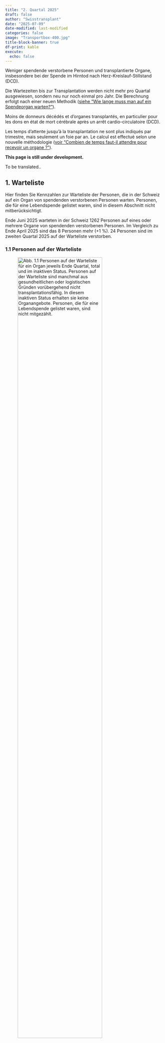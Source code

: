 ```yaml
---
title: "2. Quartal 2025"
draft: false
author: "Swisstransplant"
date: "2025-07-09"
date-modified: last-modified
categories: false
image: "Transportbox-400.jpg"
title-block-banner: true
df-print: kable
execute:
  echo: false
---
```


::: {.content-visible when-profile="de"}
Weniger spendende verstorbene Personen und transplantierte Organe, insbesondere bei der Spende im Hirntod nach Herz-Kreislauf-Stillstand (DCD).

::: {.callout-warning title="Hinweis"}
Die Wartezeiten bis zur Transplantation werden nicht mehr pro Quartal ausgewiesen, sondern neu nur noch einmal pro Jahr. Die Berechnung erfolgt nach einer neuen Methodik ([siehe "Wie lange muss man auf ein Spendeorgan warten?"](https://data.swisstransplant.org/posts/2024-WL/){target="_blank"}).
:::

:::

::: {.content-visible when-profile="fr"}
Moins de donneurs décédés et d’organes transplantés, en particulier pour les dons en état de mort cérébrale après un arrêt cardio-circulatoire (DCD).

::: {.callout-warning title="Remarque"}
Les temps d’attente jusqu’à la transplantation ne sont plus indiqués par trimestre, mais seulement un foie par an. Le calcul est effectué selon une nouvelle méthodologie ([voir "Combien de temps faut-il attendre pour recevoir un organe ?"](https://data.swisstransplant.org/fr/posts/2024-WL/){target="_blank"}).
:::

:::

::: {.content-visible when-profile="en"}

::: {.callout-warning title="Please note"}
**This page is still under development.**
:::

::: {.callout-warning title="Please note"}
To be translated..
:::

:::

::: {.content-visible when-profile="de"}
## 1. Warteliste

Hier finden Sie Kennzahlen zur Warteliste der Personen, die in der Schweiz auf ein Organ von spendenden verstorbenen Personen warten. Personen, die für eine Lebendspende gelistet waren, sind in diesem Abschnitt nicht mitberücksichtigt.

::: {.callout-tip title="Das Wichtigste in Kürze"}
Ende Juni 2025 warteten in der Schweiz 1262 Personen auf eines oder mehrere Organe von spendenden verstorbenen Personen. Im Vergleich zu Ende April 2025 sind das 8 Personen mehr (+1 %). 24 Personen sind im zweiten Quartal 2025 auf der Warteliste verstorben.
:::

### 1.1 Personen auf der Warteliste

![**Abb. 1.1** Personen auf der Warteliste für ein Organ jeweils Ende Quartal, total und im inaktiven Status. Personen auf der Warteliste sind manchmal aus gesundheitlichen oder logistischen Gründen vorübergehend nicht transplantationsfähig. In diesem inaktiven Status erhalten sie keine Organangebote. Personen, die für eine Lebendspende gelistet waren, sind nicht mitgezählt.](Fig1.1-de.png){width=80%}

<br>

|Indikator                                   |Letztes Quartal  | Veränderung zum Vorquartal    |
|--------------------------------------------|----------------:|------------------------------:|
|Anzahl Personen auf der Warteliste          |1262             |+8 Personen (+1 %)             |
|Anteil inaktive                             |50 %             |+/- 0 Prozentpunkte            |

::: {.callout-note title="Lesebeispiel"}
Ende letztes Quartal warteten in der Schweiz 1262 Personen auf eines oder mehrere Organe von spendenden verstorbenen Personen. Im Vergleich zum Vorquartal sind das 8 Personen mehr (+1 %). Die Hälfte (50 %) der Personen auf der Warteliste war im inaktiven Status.
:::

### 1.2 Personen auf der Warteliste nach Organ

![**Abb. 1.2** Personen auf der Warteliste für ein Organ jeweils Ende Quartal, total und nach Organ. Personen, die auf mehr als ein Organ warten, sind bei der Gruppe «Multiorgan» dazugezählt. Personen, die für eine Lebendspende gelistet waren, sind nicht mitgezählt.](Fig1.2-de.png){width=80%}

<br>

|Indikator                                       |Letztes Quartal  |    Veränderung zum Vorquartal|
|------------------------------------------------|----------------:|-----------------------------:|
|Anzahl Personen auf der Warteliste (alle)       |1262             |+8 (+1 %)                     |           
|Multiorgan                                      |30               |-1 (-3 %)                     |
|Herz                                            |35               |-4 (-10 %)                    |
|Lunge                                           |43               |+15 (+ 54 %)                  |
|Leber                                           |287              |-1                            |
|Niere                                           |857              |+/- 0                         |
|Pankreas/Inselzellen                            |10               |-1 (-1 %)                     |
|Dünndarm                                        |0                |+/- 0                         |


::: {.callout-note title="Lesebeispiel"}
Von den 1262 Personen auf der Warteliste wartete die grosse Mehrheit auf eine Niere (857; 68 %) oder eine Leber <br />(287; 23 %). 30 Personen warteten auf mehr als ein Organ.
:::

### 1.3 Ereignisse auf der Warteliste

![**Abb. 1.3** Transplantierte Personen und Personen, die auf der Warteliste verstorben sind. Personen, die für eine Lebendspende gelistet waren beziehungsweise eine Lebendspende erhielten, sind nicht mitgezählt.](Fig1.3-de.png){width=80%}

<br>

|Indikator                              |Letztes Quartal     |Veränderung zum Vorquartal                     |
|---------------------------------------|-------------------:|----------------------------------------------:|
|Anzahl transplantierte Personen        |117                 |-42 (-26 %)                                    |
|Anzahl verstorbene Personen            |24                  |+9 (+60 %)                                             |


::: {.callout-note title="Lesebeispiel"}
Im letzten Quartal erhielten in der Schweiz 117 Personen eines oder mehrere Organe aus einer Organspende nach dem Tod. Dies sind 42 Personen weniger (-26 %) als im Vorquartal. 24 Personen sind auf der Warteliste verstorben.
:::

:::

::: {.content-visible when-profile="fr"}
## 1. Liste d'attente

Vous trouverez ici les chiffres clés sur la liste d'attente des personnes en attente d'un organe en Suisse. Les personnes listées pour un don de donneur vivant ne sont pas prises en compte dans cette section.

::: {.callout-tip title="L'essentiel en bref"}
Fin juin 2025, 1262  personnes attendaient en Suisse un ou plusieurs organes de donneurs décédés. Par rapport à la fin d'avril 2025, cela représente 8 personnes de plus (+1 %). 24 personnes sont décédées sur la liste d'attente au deuxième trimestre 2025.
:::

### 1.1 Personnes en liste d'attente

![**Fig. 1.1** Personnes en liste d'attente pour un organe à la fin de chaque trimestre, au total et en statut inactif. Parfois, les personnes sur la liste d’attente ne peuvent temporairement pas bénéficier d’une transplantation pour des raisons de santé ou de logistique. Dans cet état inactif, elles ne reçoivent pas d'offres d’organes. Les personnes listées pour un don de donneur vivant ne sont pas inclus.](Fig1.1-fr.png){width=80%}

<br>

|Indicateur                                  |Dernier trimestre |Changement par rapport au trimestre précédent      |
|--------------------------------------------|----------------:|---------------------------------------------------:|
|Nombre de patients en liste d'attente       |1262             |+8  patients (+1 %)                                |
|Part dans état inactif                      |50 %             |+/- 0 points de pourcentage                             |


::: {.callout-note title="Exemple de lecture"}
A la fin du dernier trimestre, 1262 personnes attendaient en Suisse un ou plusieurs organes de donneurs décédés. Par rapport au trimestre précédent, cela représente 8 personnes de plus (+1 %). La moitié (50 %) des personnes sur la liste d'attente était classé en inactif.
:::

### 1.2 Personnes en liste d'attente par organe

![**Fig. 1.2** Personnes en liste d'attente pour un organe à la fin de chaque trimestre, au total et par organe. Les personnes en attente de plus d'un organe sont comptées dans le groupe « multi-organes ». Les personnes listées pour un don de donneur vivant ne sont pas inclus.](Fig1.2-fr.png){width=80%}

<br>

|Indicateur                                  |Dernier trimestre      |Changement par rapport au trimestre précédent |
|--------------------------------------------|---------------------:|---------------------------------------------:|
|Nombre de patients en liste d'attente       |1262                  |+8 (+1 %)                                 |
|Multi-organes                               |30                    |-1 (-3 %)                          |
|Cœur                                        |35                    |-4 (-10 %)                           |
|Poumons                                     |43                    |+15 (+ 54 %)                         |
|Foie                                        |287                   |-1                           |
|Rein                                        |857                   |+/- 0                           |
|Pancréas/cellules des îlots                 |10                    |-1 (-1 %)                           |
|Intestin grêle                              |0                     |+/- 0                               |


::: {.callout-note title="Exemple de lecture"}
Sur les 1262  patients en liste d'attente, la grande majorité attendait un rein (857; 68 %) ou un foie (287; 23 %). 30 patients attendaient plus d'un organe.
:::

### 1.3 Événements sur la liste d'attente

![**Fig. 1.3** Patients transplantés et patients décédés sur la liste d'attente. Les patients qui étaient sur la liste pour un don de donneur vivant ou qui ont reçu un don de donneur vivant ne sont pas inclus.](Fig1.3-fr.png){width=80%}

|Indicateur                          |Dernier trimestre              |Changement par rapport au trimestre précédent  |
|------------------------------------|------------------------------:|----------------------------------------------:|
|Nombre de patients transplantés     |117                            |-42 (-26 %)                                    |
|Nombre de patients décédés          |24                             |+9 (+60 %)                                     |

<br>

::: {.callout-note title="Exemple de lecture"}
Au cours du dernier trimestre, 117 patients en Suisse ont reçu un ou plusieurs organes provenant d'un don d'organe après le décès, cela représente 42 personnes de moins (-26 %). 24 patients sont décédés sur la liste d'attente.
:::

:::

::: {.content-visible when-profile="en"}
## 1. Wait list

ENTIRE ENGLISH SECTION NEEDS TRANSLATION AND NUMBERS IN TABLES AER NOT UPDATED!!!

Here you will find key figures on the wait list of people in Switzerland waiting for an organ transplant from deceased donors. People who were listed for a living donation are not included in this section.

::: {.callout-tip title="Most important facts in brief"}
At the end of March 2024, 1326 patients in Switzerland were waiting for one or more organs from deceased donors. Compared to the previous quarter, this is 9 fewer patients (-0.7 %). 27 patients died on the waiting list in the first quarter of 2024.
:::

### 1.1 People on the wait list

![**Fig. 1.1** Translation to be added..](Fig1.1-en.png){width=80%}

<br>


|Indicator                                   |Current quarter  |Change on previous quarter                          |
|--------------------------------------------|----------------:|---------------------------------------------------:|
|Number of patients on wait list             |1326             |-9 patients (-0.7 %)                                |
|Percentage inactive                         |48.8 %           |-1.1 percentage points                              |

### 1.2 People on the wait list by organ

![**Fig. 1.2** Translation to be added..](Fig1.2-en.png){width=80%}

<br>

|Indicator                                   |Current quarter       |Change on previous quarter                    |
|--------------------------------------------|---------------------:|---------------------------------------------:|
|Number of patients on wait list:            |1326                  |-9 patients (-0.7 %)                          |
|Multi-Organ                                 |40                    |-2 patients (-4.8 %)                          |
|Heart                                       |43                    |+1 patient (+2.4 %)                           |
|Lung                                        |42                    |-4 patients (-8.7 %)                          |
|Liver                                       |281                   |+13 patients (+4.9 %)                         |
|Kidney                                      |907                   |-16 patients (-1.7 %)                         |
|Pancreas/islets                             |13                    |-1 patient (-7.1 %)                           |
|Small bowel                                 |0                     |+/- 0 patients                                |


### 1.3 Events on the wait list

![**Fig. 1.3** Translation to be added...](Fig1.3-en.png){width=80%}

<br>

|Indicator                                   |Current quarter        |Change on previous quarter                     |
|--------------------------------------------|----------------------:|----------------------------------------------:|
|Number of patients transplanted             |102                    |-36 patients (-26.1 %)                         |
|Number of patients deceased                 |27                     |+8 patients (+29.6 %)                          |


::: {.callout-note title="Exemple de lecture"}
In the first quarter of 2024, 102 patients in Switzerland received one or more organs from deceased organ donation. 27 patients died on the waiting list.
:::

:::

::: {.content-visible when-profile="de"}

## 2. Organspende

Hier finden Sie Kennzahlen zur Organspende nach dem Tod und zur Organ-Lebendspende in der Schweiz.

::: {.callout-tip title="Das Wichtigste in Kürze"}
Im zweiten Quartal 2025 haben in der Schweiz 46 Personen ihre Organe nach dem Tod gespendet. Im Vergleich zum Vorquartal sind das 6 Personen weniger (-12 %). Von den 46 Personen waren 21 (46 %) im Hirntod nach Herz-Kreislauf-Stillstand (DCD). 122 Organe von verstorbenen spendenden Personen wurden in der Schweiz transplantiert, das sind 47 weniger (-28 %) als im Vorquartal. Mit 2.5 Organen ist die durchschnittliche Anzahl transplantierter Organe pro spendende verstorbene Person gegenüber dem Vorquartal um 0.6 Organe gesunken.
:::

### 2.1 Für eine Organspende nach dem Tod freigegebene Personen

![**Abb. 2.1** In der Schweiz von Swisstransplant für die Organspende nach dem Tod freigegebene verstorbene Personen. Eine Person wird freigegeben, wenn bei aussichtloser Prognose eine Zustimmung zur Organspende vorliegt und sie medizinisch für eine Organspende mindestens eines Organs qualifiziert. «Utilisiert» bedeutet, es konnte mindestens ein Organ transplantiert werden. «Effektiv» bedeutet, ein chirurgischer Eingriff mit der Absicht zur Organentnahme zum Zweck einer Transplantation erfolgte, aber kein Organ konnte transplantiert werden. «Nicht utilisiert» bedeutet, es kam nicht zu einem chirurgischen Eingriff mit der Absicht zur Organentnahme zum Zweck einer Transplantation.](Fig2.1-de.png){width=80%}

<br>

|Indikator                               |Letztes Quartal        |Veränderung zum Vorquartal                  |
|----------------------------------------|----------------------:|-------------------------------------------:|
|Anzahl freigegebene Personen            |58                     |-4 Personen (-6 %)                        |
|Anteil Nicht utilisierte                |21 %                   |+5 Prozentpunkte                             |
|Anteil Effektive                        |3 %                    |-2 Prozentpunkte                            |
|Anteil Utilisierte                      |76 %                   |-3 Prozentpunkte                            |


::: {.callout-note title="Lesebeispiel"}
Im letzten Quartal hat Swisstransplant 58 Personen aus der Schweiz für eine Organspende nach dem Tod freigegeben. Das sind 4 Personen weniger (-6 %) als im Vorquartal. Die Utilisierungsrate betrug 76 %.
:::

### 2.2 Spendende verstorbene Personen

![**Abb. 2.2** Spendende verstorbene Personen in der Schweiz. DBD: Spende im Hirntod, DCD: Spende im Hirntod nach Herz-Kreislauf-Stillstand. Als spendende Person gilt jede verstorbene Person, bei der ein chirurgischer Eingriff mit der Absicht zur Organentnahme zum Zweck einer Transplantation erfolgt ist.](Fig2.2-de.png){width=80%}

<br>

|Indikator                                 |Letztes Quartal     |Veränderung zum Vorquartal  |
|------------------------------------------|-------------------:|---------------------------:|
|Anzahl spendende Personen (alle)          |46                  |-6 (-12 %)                  |
|DCD                                       |21 (46 %)           |-6                          | 
|DBD                                       |25 (54 %)           |+/-0                        |

::: {.callout-note title="Lesebeispiel"}
Im letzten Quartal haben in der Schweiz 46 Personen ihre Organe nach dem Tod gespendet. Im Vergleich zum Vorquartal sind das 6 Personen weniger (-12 %). Von den 46 spendenden verstorbenen Personen waren 21 (46 %) im Hirntod nach Herz-Kreislauf-Stillstand (DCD). Gesunken ist die Anzahl DCD-Spenden, die Anzahl Spenden im Hirntod (DBD) blieb gegenüber dem Vorquartal gleich. 
:::

### 2.3 Transplantierte Organe von spendenden verstorbenen Personen

![**Abb. 2.3** In der Schweiz transplantierte Organe von spendenden verstorbenen Person (inklusive aus dem Ausland stammende Organe).](Fig2.3-de.png){width=80%}

<br>

|Indikator                                 |Letztes Quartal      |Veränderung zum Vorquartal  |
|------------------------------------------|--------------------:|---------------------------:|
|Anzahl transplantierte Organe (alle)      |122                  |-47 (-28 %)                 |
|Herz                                      |11                   |-7 (-39 %)                  |
|Lunge                                     |9                    |-11 (-55 %)                 |
|Leber                                     |29                   |-7 (-19 %)                  |
|Niere                                     |70                   |-15 (-18 %)                 |
|Pankreas/Inselzellen                      |3                    |-7 (-70 %)                  |

::: {.callout-note title="Lesebeispiel"}
Im letzten Quartal wurden in der Schweiz 122 Organe von spendenden verstorbenen Personen transplantiert. Im Vergleich zum Vorquartal sind das 47 Organe weniger (-28 %). Insbesondere weniger Pankreas/Inselzellen, Lungen und Herzen wurden im Vergleich zum Vorquartal transplantiert.
:::

### 2.4 Transplantierte Organe pro spendende verstorbene Person

![**Abb. 2.4** Durchschnittliche Anzahl transplantierte Organe pro spendende verstorbene Person, Mittelwerte (Standardabweichungen). DBD: Spende im Hirntod, DCD: Spende im Hirntod nach Herz-Kreislauf-Stillstand.](Fig2.4-de.png){width=80%}

<br>

|Indikator                                |Letztes Quartal     |Veränderung zum Vorquartal             |
|-----------------------------------------|-------------------:|--------------------------------------:|
|Organe pro spendende Person (alle)       |2.5                 |-0.6                                   |
|DBD                                      |3.0                 |-0.7                                   |
|DCD                                      |2.0                 |-0.6                                   |

::: {.callout-note title="Lesebeispiel"}
Im letzten Quartal wurden in der Schweiz durchschnittlich 2.5 Organe pro spendende verstorbene Person transplantiert. Im Vergleich zum Vorquartal sind das 0.6 Organe weniger.
:::

### 2.5 Spendende lebende Personen

![**Abb. 2.5** Spendende lebende Personen in der Schweiz, total und nach Organ. Bei Lebendspenden entspricht die Anzahl spendender Personen gleich der Anzahl transplantierter Organe.](Fig2.5-de.png){width=80%} 

<br>

|Indikator                                   |Letztes Quartal     |Veränderung zum Vorquartal      |
|--------------------------------------------|-------------------:|-------------------------------:|
|Anzahl spendende Personen (alle)            |27                  |+2 (+8 %)                       |
|Leber                                       |1 (4 %)             |+/-0                            |
|Niere                                       |26 (96 %)           |+2                              |

::: {.callout-note title="Lesebeispiel"}
Im letzten Quartal haben in der Schweiz 27 lebende Personen eine ihrer Nieren (in 96 % der Fälle) oder einen Teil ihrer Leber (in 4 % der Fälle) gespendet. Das sind 2 Lebendspenden mehr wie im Vorquartal.
:::

:::

::: {.content-visible when-profile="fr"}
## 2. Don d'organes
Vous trouverez ici les chiffres clés sur le don d'organes après le décès et le don d'organes de donneurs vivants en Suisse.

::: {.callout-tip title="L'essentiel en bref"}
Au deuxième trimestre 2025, 46 personnes ont fait don de leurs organes après leur décès en Suisse. Ce sont 6 personnes de moins (-12 %) comparé au trimestre précédent. Parmi ces 46 personnes décédées, 21 (46 %) étaient en état de mort cérébrale après un arrêt cardio-circulatoire (DCD). 122 organes de donneurs décédés ont été transplantés en Suisse, soit 47 de moins (-28 %) qu'au trimestre précédent. Avec 2.5 organes, le nombre moyen d'organes transplantés par donneur décédé a diminué de 0,6 organes par rapport au trimestre précédent.
:::

### 2.1 Personnes approuvées à faire un don d'organes après le décès

![**Fig. 2.1** Personnes décédées en Suisse et approuvées par Swisstransplant pour le don d'organes après le décès. Une personne est approuvée si, en cas de pronostic sans espoir, elle a donné son consentement au don d'organes et qu'elle est médicalement qualifiée pour le don d'au moins un organe. « Utilisées » signifie qu'au moins un organe a pu être transplanté. « Effectives » signifie qu'une intervention chirurgicale a eu lieu avec l'intention de prélever un organe en vue d'une transplantation, mais qu'aucun organe n'a pu être transplanté. « Non utilisées » signifie qu'il n'y a pas eu d'intervention chirurgicale dans l’intention d’un prélèvement d’organes aux fins d’une transplantation.](Fig2.1-fr.png){width=80%}

<br>

|Indicateur                               |Dernier trimestre        | Changement par rapport au trimestre précédent |
|-----------------------------------------|-----------------------:|-----------------------------------------------:|
|Nombre de personnes approuvées           |58                      |-4 personnes (-6 %)                           |
|Proportion de personnes non utilisées    |21 %                    |+5 points de pourcentage                         |
|Proportion de personnes effectives       |3 %                     |-2 points de pourcentage                        |
|Proportion de personnes utilisées        |76 %                    |-3 points de pourcentage                        |

::: {.callout-note title="Exemple de lecture"}
Au dernier trimestre, Swisstransplant a approuvé 58 personnes en Suisse pour un don d'organe après le décès. Ce sont 4 personnes de moins (-6 %) qu'au trimestre précédent. Le taux d'utilisation était de 76 %.
:::

### 2.2 Donneurs décédés

![**Fig. 2.2** 	Donneurs décédés en Suisse. DBD: don en état de mort cérébrale, DCD: don en état de mort cérébrale après un arrêt cardio-circulatoire. Est considérée comme donneur toute personne décédée qui a subi une intervention chirurgicale dans l’intention d’un prélèvement d’organes aux fins d’une transplantation.](Fig2.2-fr.png){width=80%}

<br>

|Indicateur                                  |Dernier trimestre       |Changement par rapport au trimestre précédent |
|--------------------------------------------|----------------------:|----------------------------------------------:|
|Nombre de donneurs (tous)                   |46                     |-6 (-12 %)                                     |
|DCD                                         |21 (46 %)              |-6                                     |
|DBD                                         |25 (54 %) 	           |+/-0                                           |


::: {.callout-note title="Exemple de lecture"}
Au dernier trimestre, 46 personnes ont fait don de leurs organes après leur décès en Suisse. Par rapport au trimestre précédent, cela représente 6 personnes de moins (-12 %). Parmi ces 46 personnes décédées, 21 (46 %) étaient des donners en état de mort cérébrale après un arrêt cardio-circulatoire (DCD). Le nombre de dons DCD a diminué, le nombre de dons en état de mort cérébrale (DBD) est resté le même qu'au trimestre précédent.
:::

### 2.3 Organes transplantés de donneurs décédés

![**Fig 2.3** Organes transplantés en Suisse de donneurs décédés (incluant les organes provenant de l'étranger), total et par organe.](Fig2.3-fr.png){width=80%}

<br>

|Indicateur                                  |Dernier trimestre      |Changement par rapport au trimestre précédent |
|--------------------------------------------|----------------------:|---------------------------------------------:|
|Nombre d'organes transplantés (tous)        |122                    |-47 (-28 %)                                   |
|Cœur                                        |11                     |-7 (-39 %)                                    |
|Poumons                                     |9                      |-11 (-55 %)                                   |
|Foie                                        |29                     |-7 (-19 %)                                    |
|Reins                                       |70                     |-15 (-18 %)                                   |
|Pancréas/cellules des îlots                 |3                      |-7 (-70 %)                                    |

::: {.callout-note title="Exemple de lecture"}
Au dernier trimestre, 122 organes ont été transplantés en Suisse de donneurs décédés. Par rapport au trimestre précédent, cela représente 47 organes de moins (-28 %). En particulier, moins de pancréas/cellules des îlots, de poumons et de cœurs ont été transplantés par rapport au trimestre précédent.
:::

### 2.4 Organes transplantés par donneur décédé

![**Fig 2.4** Nombre d’organes transplantés par donneur décédé (moyenne et écart-type). DBD: don en état de mort cérébrale, DCD: don en état de mort cérébrale après un arrêt cardio-circulatoire.](Fig2.4-fr.png){width=80%}

<br>

|Indicateur                               |Dernier trimestre    |Changement par rapport au trimestre précédent |
|-----------------------------------------|-------------------:|----------------------------------------------:|
|Organes par donneur (tous)               |2.5                 |-0.6                                           |
|DBD                                      |3.0                 |-0.7                                           |
|DCD                                      |2.0                 |-0.6                                           |
  

::: {.callout-note title="Exemple de lecture"}
Au dernier trimestre, 2.5 organes ont été transplantés en moyenne en Suisse par donneur décédé. Par rapport au trimestre précédent, cela représente 0.6 organe de moins.
:::

### 2.5 Donneurs vivants

![**Fig 2.5** Donneurs vivants en Suisse, au total et par organe. Pour les dons de donneurs vivants, le nombre de donneurs est égal au nombre d'organes transplantés.](Fig2.5-fr.png){width=80%}

<br>

|Indicateur                                  |Dernier trimestre    |Changement par rapport au trimestre précédent |
|--------------------------------------------|--------------------:|---------------------------------------------:|
|Nombre de donneurs vivants (tous)           |27                   |+2 (+8 %)                                     |
|Foie                                        |1 (4 %)              |+/-0                                          |
|Rein                                        |26 (96 %)            |+2                                            |

::: {.callout-note title="Exemple de lecture"}
Au cours du dernier trimestre, 27 personnes vivantes en Suisse ont fait don d'un de leurs reins (dans 96 % des cas) ou d’une partie de leur foie (dans 4 % des cas). Cela représente 2 dons de personnes vivantes de plus qu'au trimestre précédent.
:::

:::

::: {.content-visible when-profile="en"}
## 2. Organ donation

ENTIRE ENGLISH SECTION NEEDS TRANSLATION AND NUMBERS IN TABLES AER NOT UPDATED!!!

## 2.1 People approved for deceased organ donation

![**Fig. 2.1** Translation...](Fig2.1-en.png){width=80%}

### 2.2 Deceased donors

![**Fig. 2.2** Translation...](Fig2.2-en.png){width=80%}

### 2.3 Organs transplanted from deceased donors

![**Fig. 2.3** Organs transplanted in Switzerland from deceased donors, including organs from deceased donors abroad.](Fig2.3-en.png){width=80%}

### 2.4 Organs transplanted per deceased donor

![**Fig. 2.4** Translation needed...](Fig2.4-en.png){width=80%}

### 2.5 Living donors

![**Fig 2.5** Translation to be added...](Fig2.5-en.png){width=80%}

:::


::: {.content-visible when-profile="de"}
## 3. Transplantationen

Hier finden Sie Kennzahlen zu Personen, die ein Organ von einer spendenden verstorbenen Person erhielten. Einerseits sind dies Personen in der Schweiz, die ein Organ von einer spendenden verstorbenen Person aus der Schweiz oder aus dem Ausland erhielten. Andererseits sind dies Personen im Ausland, die ein Organ von einer verstorbenen Person aus der Schweiz erhielten, wenn in der Schweiz für ein Organ keine passende Person gefunden werden konnte. Kennzahlen zur Lebendspende von Niere und Leber finden Sie unter [2.5](https://data.swisstransplant.org/posts/2025-Q2/#spendende-lebende-personen).

::: {.callout-tip title="Das Wichtigste in Kürze"}
Im zweiten Quartal 2025 erhielten in der Schweiz 117 Personen eines oder mehrere Organe von spendenen verstorbenen Personen. Im Vergleich zum ersten Quartal 2025 sind das 42 Transplantationen weniger (-26 %). Der Rückgang zeigt sich bei allen Organen. Von den 117 Personen erhielten 10 Personen ein Organ aus dem Ausland.
:::

### 3.1 In der Schweiz transplantierte Personen

![**Abb. 3.1** Transplantierte Personen in der Schweiz, die ein Organ von einer spendenden verstorbenen Person erhielten, total und nach Art der Transplantation. «Multiorgan» bedeutet, eine Person erhielt mehr als ein Organ gleichzeitig. Organe von spendenden verstorbenen Personen aus dem Ausland sind miteingerechnet, Organe aus Lebendspenden sind nicht miteingerechnet.](Fig3.1-de.png){width=80%}

<br>

|Indikator                                    |Letztes Quartal     |Veränderung zum Vorquartal              |
|---------------------------------------------|---------------------:|-------------------------------------:|
|Anzahl transplantierte Personen (alle)       |117                   |-42 (-26 %)                           |
|Multiorgan                                   |5                     |-2  (-29 %)                           |
|Herz                                         |11                    |-7 (-39 %)                            |
|Lunge                                        |9                     |-11 (-55 %)                           |
|Leber                                        |26                    |-8  (-24 %)                           |
|Niere                                        |65                    |-10  (-13 %)                          |
|Pankreas/Inselzellen                         |1                     |-4  (-80 %)                           |


::: {.callout-note title="Lesebeispiel"}
Im letzten Quartal erhielten in der Schweiz 117 Personen eines oder mehrere Organe von spendenden verstorbenen Personen. Im Vergleich zum Vorquartal sind das 42 Transplantationen weniger (-26 %). Im letzten Quartal erhielten 5 Personen mehr als 1 Organ gleichzeitig ("Multiorgan"), davon erhielten 3 Personen eine Niere und eine Leber und 2 Personen eine Niere und einen Pankreas/Inselzellen.
:::

### 3.2 In der Schweiz transplantierte Personen mit Organen aus dem Ausland

![**Abb. 3.2** Transplantierte Personen in der Schweiz, die ein Organ von einer spendenden verstorbenen Person aus dem Ausland erhielten, total und nach Art der Transplantation.](Fig3.2-de.png){width=80%}

<br>

|Indikator                                      |Letztes Quartal       |Veränderung zum Vorquartal              |
|-----------------------------------------------|----------------------|---------------------------------------:|
|Anzahl transplantierte Personen mit Organen aus dem Ausland |10       |-4 (-29 %)                              |


::: {.callout-note title="Lesebeispiel"}
Im letzten Quartal erhielten in der Schweiz 10 Personen Organe von spendenden verstorbenen Personen aus dem Ausland. Das sind 4 Personen weniger als im Vorquartal.
:::

### 3.3 Im Ausland transplantierte Organe

![**Abb. 3.3** Im Ausland transplantierte Organe von einer spendenden verstorbenen Person aus der Schweiz, total und nach Organ.](Fig3.3-de.png){width=80%}

<br>

|Indikator                                         |Letztes Quartal     |Veränderung zum Vorquartal              |
|--------------------------------------------------|-------------------:|---------------------------------------:|
|Anzahl transplantierte Organe im Ausland          |4                   |-4 (-50 %)                             |

::: {.callout-note title="Lesebeispiel"}
Im letzten Quartal wurden 4 Organe von spendenden verstorbenen Personen aus der Schweiz im Ausland transplantiert. Im Vergleich zum Vorquartal sind das 4 Organe weniger.
:::

### 3.4 Herztransplantationen

![**Abb. 3.4** Herztransplantationen in der Schweiz, aufgeteilt nach DBD- und DCD-Spende. Multiorgantransplantationen sind mitgezählt. DBD: Spende im Hirntod, DCD: Spende im Hirntod nach Herz-Kreislauf-Stillstand.](Fig3.4-de.png){width=80%}

<br>

|Indikator                                   |Letztes Quartal          |Veränderung zum Vorquartal             |
|--------------------------------------------|------------------------:|--------------------------------------:|
|Anzahl Herztransplantationen (alle)         |11                       |-7 (-39 %)                             |
|DCD                                         |2 (18 %)                 |-3                                     |
|DBD                                         |9 (82 %)                 |-4                                     |

::: {.callout-note title="Lesebeispiel"}
Im letzten Quartal erhielten in der Schweiz 11 Personen eine Herztransplantation. Im Vergleich zum Vorquartal sind das 7 Herztransplantationen weniger.
:::

### 3.5 Lungentransplantationen

![**Abb. 3.5** Lungentransplantationen in der Schweiz, aufgeteilt nach DBD- und DCD-Spende. Multiorgantransplantationen sind mitgezählt. DBD: Spende im Hirntod, DCD: Spende im Hirntod nach Herz-Kreislauf-Stillstand. ](Fig3.5-de.png){width=80%}

<br>

|Indikator                                   |Letztes Quartal          |Veränderung zum Vorquartal              |
|--------------------------------------------|------------------------:|---------------------------------------:|
|Anzahl Lungentransplantationen (alle)       |9                        |-11 (-55 %)                              |
|DCD                                         |1 (11 %)                 |-5                                      |
|DBD                                         |8 (89 %)                 |-6                                      |

::: {.callout-note title="Lesebeispiel"}
Im letzten Quartal erhielten in der Schweiz 11 Personen eine Lungentransplantation. Im Vergleich zum Vorquartal sind das 11 Lungentransplantationen weniger.
:::

### 3.6 Lebertransplantationen

![**Abb. 3.6** Lebertransplantationen in der Schweiz aus einer Organspende nach dem Tod, aufgeteilt nach DBD- und DCD-Spende. Multiorgantransplantationen sind mitgezählt. DBD: Spende im Hirntod, DCD: Spende im Hirntod nach Herz-Kreislauf-Stillstand. ](Fig3.6-de.png){width=80%}

<br>

|Indikator                                   |Letztes Quartal         |Veränderung zum Vorquartal              |
|--------------------------------------------|-----------------------:|---------------------------------------:|
|Anzahl Lebertransplantationen (alle)        |29                      |-7 (-19 %)                              |
|DCD                                         |10 (34 %)               |-4                                      |
|DBD                                         |19 (66 %)               |-3                                      |

::: {.callout-note title="Lesebeispiel"}
Im letzten Quartal erhielten in der Schweiz 29 Personen eine Lebertransplantation aus einer Organspende nach dem Tod. Im Vergleich zum Vorquartal sind das 7 Lebertransplantation weniger (-19 %).
:::

### 3.7 Nierentransplantationen

![**Abb. 3.7** Nierentransplantationen in der Schweiz aus einer Organspende nach dem Tod, aufgeteilt nach DBD- und DCD-Spende. Multiorgantransplantationen sind mitgezählt. DBD: Spende im Hirntod, DCD: Spende im Hirntod nach Herz-Kreislauf-Stillstand.](Fig3.7-de.png){width=80%}

<br>

|Indikator                                   |Letztes Quartal         |Veränderung zum Vorquartal              |
|--------------------------------------------|-----------------------:|---------------------------------------:|
|Anzahl Nierentransplantationen (alle)       |70                      |-12 (-15 %)                             |
|DCD                                         |29 (41 %)               |-9                                 |
|DBD                                         |41 (59 %)               |-3                                     |


::: {.callout-note title="Lesebeispiel"}
Im letzen Quartal erhielten in der Schweiz 70 Personen eine Nierentransplantation aus einer Organspende nach dem Tod. Im Vergleich zum Vorquartal sind das 12 Nierentransplantationen weniger (-15 %).
:::

### 3.8 Pankreas/Inselzellen-Transplantationen

![**Abb. 3.8** Pankreas/Inselzellen-Transplantationen in der Schweiz, aufgeteilt nach DBD- und DCD-Spende. Multiorgantransplantationen sind mitgezählt. DBD: Spende im Hirntod, DCD: Spende im Hirntod nach Herz-Kreislauf-Stillstand.](Fig3.8-de.png){width=80%}

<br>

|Indikator                                             |Letztes Quartal          |Veränderung zum Vorquartal     |
|------------------------------------------------------|------------------------:|------------------------------:|
|Anzahl Pankreas-/Inselzellen-Transplantationen (alle) |3                        |-7 (-70 %)                     |
|DCD                                                   |0 (0 %)                  |-5                             |
|DBD                                                   |3 (100 %)                |-2                             |

::: {.callout-note title="Lesebeispiel"}
Im letzten Quartal erhielt in der Schweiz 3 Personen eine Pankreas/Inselzellen-Transplantation. Im Vergleich zum Vorquartal sind das 7 Transplantationen weniger.
:::

:::

::: {.content-visible when-profile="fr"}
## 3. Transplantations

Vous trouverez ici les chiffres clés sur les patients qui ont reçu un organe d'un donneur décédé. Il s'agit d'une part de patients Suisse qui ont reçu un organe d'un donneur décédé en Suisse ou à l'étranger. D'autre part, il s'agit de personnes à l'étranger qui ont reçu un organe d'une personne décédée en Suisse, lorsqu'aucune personne compatible n'a pu être trouvée en Suisse. Vous trouverez les chiffres clés concernant le don de rein et de foie par des donneurs vivants au point [2.5](https://data.swisstransplant.org/fr/posts/2025-Q2/#donneurs-vivants).

::: {.callout-tip title="L'essentiel en bref"}
Au deuxième trimestre 2025, 117 personnes ont reçu en Suisse un ou plusieurs organes de donneurs décédées. Par rapport au trimestre précédent, cela représente 42 transplantations de moins (-26 %). La diminution se manifeste dans tous les organes. Parmi les 117 patients, 10 ont reçu un organe provenant de l'étranger.
:::

### 3.1 Patients transplantés en Suisse

![**Fig. 3.1** Patients transplantés en Suisse qui ont reçu un organe d'un donneur décédé, au total et par type de transplantation. « Multi-organes » signifie qu'un patient a reçu plus d'un organe à la fois. Les organes de donneurs décédés provenant de l'étranger sont inclus, les organes provenant de donneurs vivants ne sont pas inclus.](Fig3.1-fr.png){width=80%}

<br>

|Indicateur                               |Dernier trimestre     | Changement par rapport au trimestre précédent |
|-----------------------------------------|---------------------:|----------------------------------------------:|
|Nombre de patients transplantés (tous)   |117                   |-42 (-26 %)                                    |
|Multi-organes                            |5                     |-2 (-29 %)                                     |
|Cœur                                     |11                    |-7 (-39 %)                                     |
|Poumons                                  |9                     |-11 (-55 %)                                    |
|Foie                                     |26                    |-8 (-24 %)                                     |
|Reins                                    |65                    |-10 (-13 %)                                    |
|Pancréas/cellules des îlots              |1                     |-4 (-80 %)                                     |

::: {.callout-note title="Exemple de lecture"}
Au dernier trimestre, 117 personnes ont reçu en Suisse un ou plusieurs organes de donneurs décédés. Par rapport au trimestre précédent, cela représente 42 transplantations de moins (-26 %). 5 personnes ont reçu plus d'un organe à la fois (« Multi-organes »), dont 3 personnes ont reçu un rein et un foie et 2 personnes ont reçu un rein et un pancréas/cellules des îlots.
:::

### 3.2 Patients transplantés en Suisse avec des organes de l'étranger

![**Fig. 3.2** Patients transplantés en Suisse qui ont reçu un organe d'un donneur décédée de l'étranger, total et par type de transplantation.](Fig3.2-fr.png){width=80%}

<br>

|Indicateur                                     |Dernier trimestre        |Changement par rapport au trimestre précédent |
|-----------------------------------------------|------------------------:|----------------------------------------:|
|Nombre de patients transplantés avec des organes provenant de l'étranger |10            |-4 (-29 %)                        |

::: {.callout-note title="Exemple de lecture"}
Au dernier trimestre, 10 patients ont reçu en Suisse des organes provenant de donneurs décédés à l'étranger. Cela fait 4 personnes de moins qu'au trimestre précédent.
:::

### 3.3 Organes transplantés à l'étranger

![**Fig. 3.3** Organes transplantés à l'étranger d'un donneur décédée en Suisse, total et par organe.](Fig3.3-fr.png){width=80%}

<br>

|Indicateur                                       |Dernier trimestre    |Changement par rapport au trimestre précédent |
|-------------------------------------------------|-------------------:|---------------------------------------:|
|Nombre d'organes transplantés à l'étranger     |4                   |-4 (-50 %)                                      |

::: {.callout-note title="Exemple de lecture"}
Au dernier trimestre, 4 organes provenant de donneurs décédés en Suisse ont été transplantés à l'étranger. Par rapport au trimestre précédent, cela représente 4 organes de moins.
:::

### 3.4 Transplantations du cœur

![**Fig. 3.4** Transplantations du cœur en Suisse, réparties en dons DBD et DCD. Les transplantations combinées sont inclus. DBD : donneurs en état de mort cérébrale, DCD : donneurs en état de mort cérébrale après un arrêt cardio-circulatoire.](Fig3.4-fr.png){width=80%}

<br>

|Indicateur                                  |Dernier trimestre       |Changement par rapport au trimestre précédent |
|--------------------------------------------|-----------------------:|---------------------------------------:|
|Nombre de transplantations du coeur         |11                      |-7 (-39 %)                              |
|DCD                                         |2 (18 %)                |-3                                      |
|DBD                                         |9 (82 %)                |-4                                      |

::: {.callout-note title="Exemple de lecture"}
Au dernier trimestre, 11 personnes ont reçu une transplantation cardiaque en Suisse. Par rapport au trimestre précédent, cela représente 7 transplantations cardiaques de moins.
:::

### 3.5 Transplantations de poumons

![**Fig. 3.5** Transplantations de poumons en Suisse, réparties en dons DBD et DCD. Les transplantations combinées sont inclus DBD : donneurs en état de mort cérébrale, DCD : donneurs en état de mort cérébrale après un arrêt cardio-circulatoire.](Fig3.5-fr.png){width=80%}

<br>

|Indicateur                                  |Dernier trimestre    |Changement par rapport au trimestre précédent |
|--------------------------------------------|------------------------:|---------------------------------------:|
|Nombre de transplantations de poumons       |9                        |-11 (-55 %)                             |
|DCD                                         |1 (11 %) 	               |-5                                      |
|DBD                                         |8 (89 %)                 |-6                                      |

::: {.callout-note title="Exemple de lecture"}
Au dernier trimestre, 9 personnes ont reçu une transplantation pulmonaires en Suisse. Par rapport au trimestre précédent, cela représente 11 transplantations pulmonaires de moins.
:::

### 3.6 Transplantations du foie

![**Fig. 3.6** Transplantations du foie des donneurs decédés en Suisse, réparties en dons DBD et DCD. Les transplantations combinées sont inclus. DBD : donneurs en état de mort cérébrale, DCD : donneurs en état de mort cérébrale après un arrêt cardio-circulatoire.](Fig3.6-fr.png){width=80%}

<br>

|Indicateur                                  |Dernier trimestre    |Changement par rapport au trimestre précédent |
|--------------------------------------------|-----------------------:|------------------------------------------:|
|Nombre de transplantations du foie (tous)   |29                      |-7 (-19 %)                                 |
|DCD                                         |10 (34 %) 	            |-4                                         |
|DBD                                         |19 (66 %) 	            |-3                                         |

::: {.callout-note title="Exemple de lecture"}
Au dernier trimestre, 29 personnes ont reçu une transplantation hépatique en Suisse, provenant d'un don d'organe après le décès. Par rapport au trimestre précédent, cela représente 7 transplantation hépatique de moins (-19 %).
:::

### 3.7 Transplantations de reins

![**Fig. 3.7** Transplantations de reins de donneurs décédés en Suisse, réparties en dons DBD et DCD. Les transplantations combinées sont inclus. DBD : donneurs en état de mort cérébrale, DCD : donneurs en état de mort cérébrale après un arrêt cardio-circulatoire.](Fig3.7-fr.png){width=80%}

<br>

|Indicateur                                  |Dernier trimestre    |Changement par rapport au trimestre précédent |
|--------------------------------------------|-----------------------:|------------------------------------------:|
|Nombre de transplantations de reins (tous)  |70                      |-12 (-15 %)                                |
|DCD                                         |29 (41 %) 	            |-9                                   |
|DBD                                         |41 (59 %)               |-3                                         |

::: {.callout-note title="Exemple de lecture"}
Au dernier trimestre, 70 personnes ont reçu une transplantation rénale en Suisse, provenant d'un don d'organe après le décès. Par rapport au trimestre précédent, cela représente 12 transplantations rénales de moins (-15 %).
:::

### 3.8 Transplantations de pancréas et d’cellules des îlots

![**Fig. 3.8** Transplantations de pancréas et d’îlots, réparties en dons DBD et DCD. Les transplantations combinées sont inclus. DBD : donneurs en état de mort cérébrale, DCD : donneurs en état de mort cérébrale après un arrêt cardio-circulatoire.](Fig3.8-fr.png){width=80%}

<br>

|Indicateur                                  |Dernier trimestre    |Changement par rapport au trimestre précédent |
|------------------------------------------------------|------------------------:|-------------------------------:|
|Nombre de transplantations de pancréas et d’îlots (tous) |3                     |-7 (-70 %)                      |
|DCD                                                   |0 (0 %)                  |-5                              |
|DBD                                                   |3 (100 %) 	             |-2                              |

::: {.callout-note title="Exemple de lecture"}
Au dernier trimestre, 3 personnes ont reçu une transplantation de pancréas/d’îlots en Suisse. Par rapport au trimestre précédent, cela représente 7 transplantations de moins.
:::

:::

::: {.content-visible when-profile="en"}
## 3. Transplants

ENTIRE ENGLISH SECTION NEEDS TRANSLATION AND NUMBERS IN TABLES AER NOT UPDATED!!!

### 3.1 Patients transplanted in Switzerland

![**Fig. 3.1** Translation needed...](Fig3.1-en.png){width=80%}
### 3.2 Patients transplanted in Switzerland with organs from abroad

![**Fig. 3.2** Translation needed...](Fig3.2-en.png){width=80%}

### 3.3 Patients transplanted abroad

![**Fig. 3.3** Translation needed...](Fig3.3-en.png){width=80%}

### 3.4 Heart transplants

![*Fig. 3.4** Translation needed...](Fig3.4-en.png){width=80%}

### 3.5 Lung transplants

![**Fig. 3.5** Translation needed..](Fig3.5-en.png){width=80%}

### 3.6 Liver transplants

![*Fig. 3.6** Translation needed...](Fig3.6-en.png){width=80%}

### 3.7 Kidney transplants

![**Fig. 3.7** Translation needed...](Fig3.7-en.png){width=80%}

### 3.8 Pancreas/islet cell transplants

![**Fig. 3.8** Translation needed...](Fig3.8-en.png){width=80%}
:::